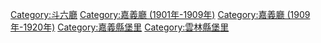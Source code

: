 [[Category:斗六廳|Category:斗六廳]]
[[Category:嘉義廳_(1901年-1909年)|Category:嘉義廳 (1901年-1909年)]]
[[Category:嘉義廳_(1909年-1920年)|Category:嘉義廳 (1909年-1920年)]]
[[Category:嘉義縣堡里|Category:嘉義縣堡里]]
[[Category:雲林縣堡里|Category:雲林縣堡里]]